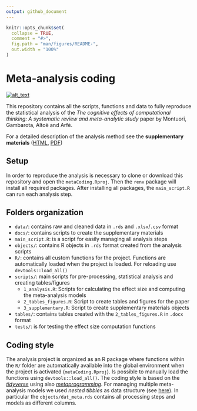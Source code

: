 ```yaml
---
output: github_document
---
```


<!-- README.md is generated from README.Rmd. Please edit that file -->

```r
knitr::opts_chunk$set(
  collapse = TRUE,
  comment = "#>",
  fig.path = "man/figures/README-",
  out.width = "100%"
)
```

# Meta-analysis coding

<!-- badges: start -->
[<img alt="alt_text" src="https://img.shields.io/badge/OSF-DOI%2010.17605%2FOSF.IO%2FUVBCD-blue" />](https://osf.io/uvbcd/)
<!-- badges: end -->

<!-- badges: end -->

This repository contains all the scripts, functions and data to fully reproduce the statistical analysis of the *The cognitive effects of computational thinking: A systematic review and meta-analytic study* paper by Montuori, Gambarota, Altoè and Arfè.

For a detailed description of the analysis method see the **supplementary materials** ([HTML](docs/supplementary/supplementary.html), [PDF](docs/supplementary/supplementary.pdf))

## Setup

In order to reproduce the analysis is necessary to clone or download this repository and open the `metaCoding.Rproj`. Then the `renv` package will install all required packages.
After installing all packages, the `main_script.R` can run each analysis step.

## Folders organization

- `data/`: contains raw and cleaned data in `.rds` and `.xlsx`/`.csv` format
- `docs/`: contains scripts to create the supplementary materials
- `main_script.R`: is a script for easily managing all analysis steps
- `objects/`: contains R objects in `.rds` format created from the analysis scripts
- `R/`: contains all custom functions for the project. Functions are automatically loaded when the project is loaded. For reloading use `devtools::load_all()`
- `scripts/`: main scripts for pre-processing, statistical analysis and creating tables/figures
    - `1_analysis.R`: Scripts for calculating the effect size and computing the meta-analysis models
    - `2_tables_figures.R`: Script to create tables and figures for the paper
    - `3_supplementary.R`: Script to create supplementary materials objects
- `tables/`: contains tables created with the `2_tables_figures.R` in `.docx` format
- `tests/`: is for testing the effect size computation functions

## Coding style

The analysis project is organized as an R package where functions within the `R/` folder are automatically available into the global environment when the project is activated (`metaCoding.Rproj`). Is possible to manually load the functions using `devtools::load_all()`. The coding style is based on the [*tidyverse*](https://www.tidyverse.org/) using also [*metaprogramming*](https://adv-r.hadley.nz/meta-big-picture.html). For managing multiple meta-analysis models we used *nested tibbles* as data structure (see [here](https://r4ds.had.co.nz/many-models.html)). In particular the `objects/dat_meta.rds` contains all processing steps and models as different columns.